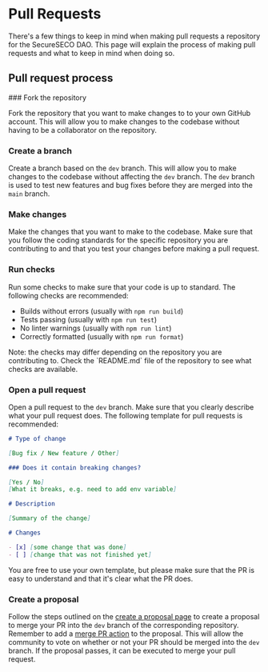 
# Pull Requests

There's a few things to keep in mind when making pull requests a repository for the SecureSECO DAO. This page will explain the process of making pull requests and what to keep in mind when doing so.

## Pull request process

<Steps>
### Fork the repository

Fork the repository that you want to make changes to to your own GitHub account. This will allow you to make changes to the codebase without having to be a collaborator on the repository.

### Create a branch

Create a branch based on the `dev` branch. This will allow you to make changes to the codebase without affecting the `dev` branch. The `dev` branch is used to test new features and bug fixes before they are merged into the `main` branch.

### Make changes

Make the changes that you want to make to the codebase. Make sure that you follow the coding standards for the specific repository you are contributing to and that you test your changes before making a pull request.

### Run checks

Run some checks to make sure that your code is up to standard. The following checks are recommended:

- Builds without errors (usually with `npm run build`)
- Tests passing (usually with `npm run test`)
- No linter warnings (usually with `npm run lint`)
- Correctly formatted (usually with `npm run format`)

<Callout type="info" emoji="ⓘ">
  Note: the checks may differ depending on the repository you are contributing
  to. Check the `README.md` file of the repository to see what checks are
  available.
</Callout>

### Open a pull request

Open a pull request to the `dev` branch. Make sure that you clearly describe what your pull request does. The following template for pull requests is recommended:

```markdown
# Type of change

[Bug fix / New feature / Other]

### Does it contain breaking changes?

[Yes / No]
[What it breaks, e.g. need to add env variable]

# Description

[Summary of the change]

# Changes

- [x] [some change that was done]
- [ ] [change that was not finished yet]
```

You are free to use your own template, but please make sure that the PR is easy to understand and that it's clear what the PR does.

### Create a proposal

Follow the steps outlined on the [create a proposal page](/docs/dao/create-proposal) to create a proposal to merge your PR into the `dev` branch of the corresponding repository. Remember to add a [merge PR action](/actions/merge-pull-request) to the proposal. This will allow the community to vote on whether or not your PR should be merged into the `dev` branch. If the proposal passes, it can be executed to merge your pull request.

</Steps>
